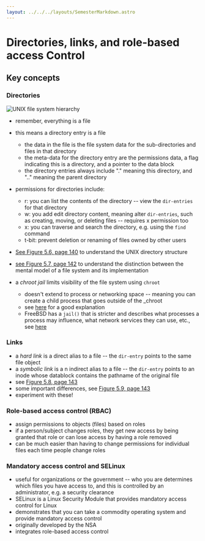 ```yaml
---
layout: ../../../layouts/SemesterMarkdown.astro
---
```




# Directories, links, and role-based access Control

## Key concepts

### Directories

<Image alt="UNIX file system hierarchy" src={unix_filesystem} />

- remember, everything is a file
- this means a directory entry is a file
  - the data in the file is the file system data for the sub-directories and files in that directory
  - the meta-data for the directory entry are the permissions data, a flag indicating this is a directory, and a pointer to the data block
  - the directory entries always include "." meaning this directory, and ".." meaning the parent directory
- permissions for directories include:

  - r: you can list the contents of the directory -- view the `dir-entries` for that directory
  - w: you add edit directory content, meaning alter `dir-entries`, such as creating, moving, or deleting files -- requires x permission too
  - x: you can traverse and search the directory, e.g. using the `find` command
  - t-bit: prevent deletion or renaming of files owned by other users

- [See Figure 5.6, page 140](https://people.scs.carleton.ca/~paulv/toolsjewels/TJrev1/ch5-rev1.pdf) to understand the UNIX directory structure

- [see Figure 5.7, page 142](https://people.scs.carleton.ca/~paulv/toolsjewels/TJrev1/ch5-rev1.pdf) to understand the distinction between the mental model of a file system and its implementation

- a _chroot jail_ limits visibility of the file system using `chroot`
  - doesn't extend to process or networking space -- meaning you can create a child process that goes outside of the \_chroot
  - see [here](https://tbhaxor.com/breaking-out-of-chroot-jail-shell-environment/) for a good explanation
  - FreeBSD has a `jail()` that is stricter and describes what processes a process may influence, what network services they can use, etc., see [here](https://papers.freebsd.org/2000/phk-jails.files/sane2000-jail.pdf)

### Links

- a _hard link_ is a direct alias to a file -- the `dir-entry` points to the same file object
- a _symbolic link_ is a n indirect alias to a file -- the `dir-entry` points to an inode whose datablock contains the pathname of the original file
- see [Figure 5.8, page 143](https://people.scs.carleton.ca/~paulv/toolsjewels/TJrev1/ch5-rev1.pdf)
- some important differences, see [Figure 5.9, page 143](https://people.scs.carleton.ca/~paulv/toolsjewels/TJrev1/ch5-rev1.pdf)
- experiment with these!

### Role-based access control (RBAC)

- assign permissions to objects (files) based on roles
- if a person/subject changes roles, they get new access by being granted that role or can lose access by having a role removed
- can be much easier than having to change permissions for individual files each time people change roles

### Mandatory access control and SELinux

- useful for organizations or the government -- who you are determines which files you have access to, and this is controlled by an administrator, e.g. a security clearance
- SELinux is a Linux Security Module that provides mandatory access control for Linux
- demonstrates that you can take a commodity operating system and provide mandatory access control
- originally developed by the NSA
- integrates role-based access control
